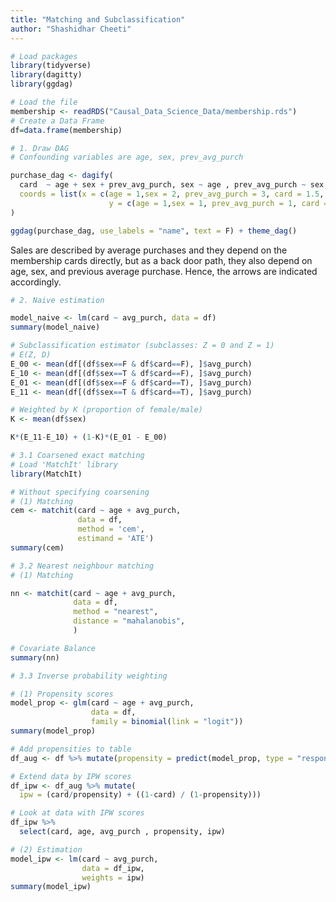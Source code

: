 ```yaml
---
title: "Matching and Subclassification"
author: "Shashidhar Cheeti"
---
```


```r
# Load packages
library(tidyverse)
library(dagitty)
library(ggdag)
```
```r
# Load the file
membership <- readRDS("Causal_Data_Science_Data/membership.rds")
# Create a Data Frame
df=data.frame(membership)
```
```r
# 1. Draw DAG
# Confounding variables are age, sex, prev_avg_purch

purchase_dag <- dagify(
  card  ~ age + sex + prev_avg_purch, sex ~ age , prev_avg_purch ~ sex, avg_purch ~ card ,
  coords = list(x = c(age = 1,sex = 2, prev_avg_purch = 3, card = 1.5, avg_purch = 2.5),
                      y = c(age = 1,sex = 1, prev_avg_purch = 1, card = 2, avg_purch = 2)  )
)

ggdag(purchase_dag, use_labels = "name", text = F) + theme_dag()
```
Sales are described by average purchases and they depend on the membership cards directly, but as a back door path, they also depend on age, sex, and previous average purchase. Hence, the arrows are indicated accordingly.
```r
# 2. Naive estimation

model_naive <- lm(card ~ avg_purch, data = df)
summary(model_naive)
```
```r
# Subclassification estimator (subclasses: Z = 0 and Z = 1)
# E(Z, D)
E_00 <- mean(df[(df$sex==F & df$card==F), ]$avg_purch) 
E_10 <- mean(df[(df$sex==T & df$card==F), ]$avg_purch) 
E_01 <- mean(df[(df$sex==F & df$card==T), ]$avg_purch) 
E_11 <- mean(df[(df$sex==T & df$card==T), ]$avg_purch) 

# Weighted by K (proportion of female/male)
K <- mean(df$sex)

K*(E_11-E_10) + (1-K)*(E_01 - E_00)
```

```r
# 3.1 Coarsened exact matching
# Load 'MatchIt' library
library(MatchIt)

# Without specifying coarsening
# (1) Matching
cem <- matchit(card ~ age + avg_purch,
               data = df, 
               method = 'cem', 
               estimand = 'ATE')
summary(cem)
```
```r
# 3.2 Nearest neighbour matching
# (1) Matching

nn <- matchit(card ~ age + avg_purch,
              data = df,
              method = "nearest",
              distance = "mahalanobis",
              )

# Covariate Balance
summary(nn)
```
```r
# 3.3 Inverse probability weighting

# (1) Propensity scores
model_prop <- glm(card ~ age + avg_purch,
                  data = df,
                  family = binomial(link = "logit"))
summary(model_prop)
```

```r
# Add propensities to table
df_aug <- df %>% mutate(propensity = predict(model_prop, type = "response"))
```

```r
# Extend data by IPW scores
df_ipw <- df_aug %>% mutate(
  ipw = (card/propensity) + ((1-card) / (1-propensity)))

# Look at data with IPW scores
df_ipw %>% 
  select(card, age, avg_purch , propensity, ipw)
```
```r
# (2) Estimation
model_ipw <- lm(card ~ avg_purch,
                data = df_ipw, 
                weights = ipw)
summary(model_ipw)
```









